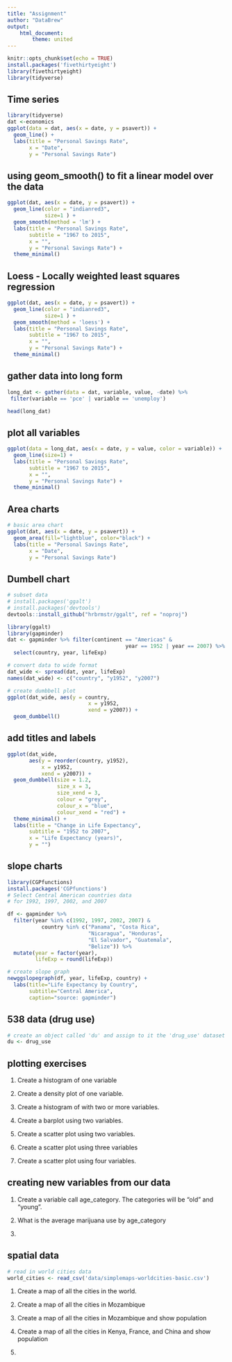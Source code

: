```yaml
---
title: "Assignment"
author: "DataBrew"
output: 
    html_document:
        theme: united
---
```


```r
knitr::opts_chunk$set(echo = TRUE)
install.packages('fivethirtyeight')
library(fivethirtyeight)
library(tidyverse)
```


## Time series 

```r
library(tidyverse)
dat <-economics
ggplot(data = dat, aes(x = date, y = psavert)) +
  geom_line() +
  labs(title = "Personal Savings Rate",
       x = "Date",
       y = "Personal Savings Rate")

```

## using geom_smooth() to fit a linear model over the data
```r
ggplot(dat, aes(x = date, y = psavert)) +
  geom_line(color = "indianred3", 
            size=1 ) +
  geom_smooth(method = 'lm') +
  labs(title = "Personal Savings Rate",
       subtitle = "1967 to 2015",
       x = "",
       y = "Personal Savings Rate") +
  theme_minimal()
```

## Loess - Locally weighted least squares regression
```r
ggplot(dat, aes(x = date, y = psavert)) +
  geom_line(color = "indianred3", 
            size=1 ) +
  geom_smooth(method = 'loess') +
  labs(title = "Personal Savings Rate",
       subtitle = "1967 to 2015",
       x = "",
       y = "Personal Savings Rate") +
  theme_minimal()
```

## gather data into long form
```r
long_dat <- gather(data = dat, variable, value, -date) %>% 
 filter(variable == 'pce' | variable == 'unemploy')

head(long_dat)

```

## plot all variables
```r
ggplot(data = long_dat, aes(x = date, y = value, color = variable)) +
  geom_line(size=1) +
  labs(title = "Personal Savings Rate",
       subtitle = "1967 to 2015",
       x = "",
       y = "Personal Savings Rate") +
  theme_minimal()

```

## Area charts
```r
# basic area chart
ggplot(dat, aes(x = date, y = psavert)) +
  geom_area(fill="lightblue", color="black") +
  labs(title = "Personal Savings Rate",
       x = "Date",
       y = "Personal Savings Rate")
```


## Dumbell chart
```r
# subset data
# install.packages('ggalt')
# install.packages('devtools')
devtools::install_github("hrbrmstr/ggalt", ref = "noproj")

library(ggalt)
library(gapminder)
dat <- gapminder %>% filter(continent == "Americas" &
                                      year == 1952 | year == 2007) %>%
  select(country, year, lifeExp)

# convert data to wide format
dat_wide <- spread(dat, year, lifeExp)
names(dat_wide) <- c("country", "y1952", "y2007")

# create dumbbell plot
ggplot(dat_wide, aes(y = country,
                          x = y1952,
                          xend = y2007)) +  
  geom_dumbbell()

```

## add titles and labels
```r
ggplot(dat_wide, 
       aes(y = reorder(country, y1952),
           x = y1952,
           xend = y2007)) +  
  geom_dumbbell(size = 1.2,
                size_x = 3, 
                size_xend = 3,
                colour = "grey", 
                colour_x = "blue", 
                colour_xend = "red") +
  theme_minimal() + 
  labs(title = "Change in Life Expectancy",
       subtitle = "1952 to 2007",
       x = "Life Expectancy (years)",
       y = "")
```

## slope charts

```r
library(CGPfunctions)
install.packages('CGPfunctions')
# Select Central American countries data 
# for 1992, 1997, 2002, and 2007

df <- gapminder %>%
  filter(year %in% c(1992, 1997, 2002, 2007) &
           country %in% c("Panama", "Costa Rica", 
                          "Nicaragua", "Honduras", 
                          "El Salvador", "Guatemala",
                          "Belize")) %>%
  mutate(year = factor(year),
         lifeExp = round(lifeExp)) 

# create slope graph
newggslopegraph(df, year, lifeExp, country) +
  labs(title="Life Expectancy by Country", 
       subtitle="Central America", 
       caption="source: gapminder")
```

## 538 data (drug use)


```r
# create an object called 'du' and assign to it the 'drug_use' dataset
du <- drug_use
```

## plotting exercises

1. Create a histogram of one variable

2. Create a density plot of one variable.

3. Create a histogram of with two or more variables.

4. Create a barplot using two variables. 

5. Create a scatter plot using two variables.

6. Create a scatter plot using three variables 

7. Create a scatter plot using four variables.

## creating new variables from our data

1. Create a variable call age_category. The categories will be "old" and 
"young". 

2. What is the average marijuana use by age_category

3. 

## spatial data

```r
# read in world cities data 
world_cities <- read_csv('data/simplemaps-worldcities-basic.csv')

```

1. Create a map of all the cities in the world.

2. Create a map of all the cities in Mozambique

3. Create a map of all the cities in Mozambique and show population

4. Create a map of all the cities in Kenya, France, and China and show population

5. 